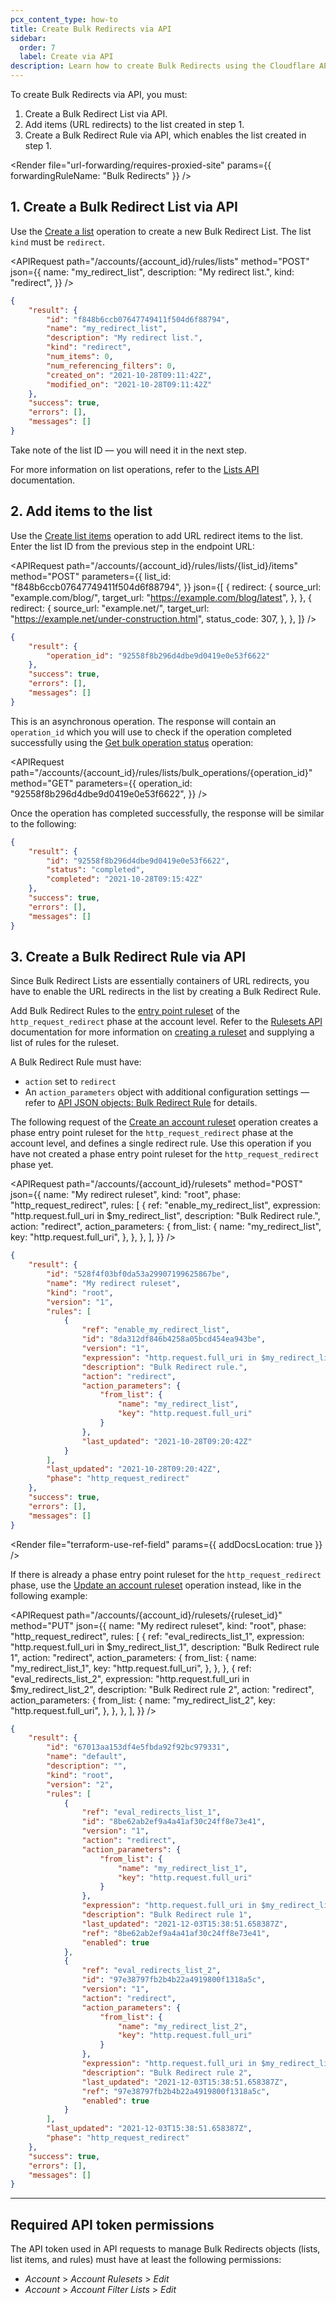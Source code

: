 ```yaml
---
pcx_content_type: how-to
title: Create Bulk Redirects via API
sidebar:
  order: 7
  label: Create via API
description: Learn how to create Bulk Redirects using the Cloudflare API.
---
```



To create Bulk Redirects via API, you must:

1. Create a Bulk Redirect List via API.
2. Add items (URL redirects) to the list created in step 1.
3. Create a Bulk Redirect Rule via API, which enables the list created in step 1.

<Render
	file="url-forwarding/requires-proxied-site"
	params={{ forwardingRuleName: "Bulk Redirects" }}
/>

## 1. Create a Bulk Redirect List via API

Use the [Create a list](/api/resources/rules/subresources/lists/methods/create/) operation to create a new Bulk Redirect List. The list `kind` must be `redirect`.

<APIRequest
	path="/accounts/{account_id}/rules/lists"
	method="POST"
	json={{
		name: "my_redirect_list",
		description: "My redirect list.",
		kind: "redirect",
	}}
/>

```json output {3}
{
	"result": {
		"id": "f848b6ccb07647749411f504d6f88794",
		"name": "my_redirect_list",
		"description": "My redirect list.",
		"kind": "redirect",
		"num_items": 0,
		"num_referencing_filters": 0,
		"created_on": "2021-10-28T09:11:42Z",
		"modified_on": "2021-10-28T09:11:42Z"
	},
	"success": true,
	"errors": [],
	"messages": []
}
```

Take note of the list ID — you will need it in the next step.

For more information on list operations, refer to the [Lists API](/waf/tools/lists/lists-api/) documentation.

## 2. Add items to the list

Use the [Create list items](/api/resources/rules/subresources/lists/subresources/items/methods/create/) operation to add URL redirect items to the list. Enter the list ID from the previous step in the endpoint URL:

<APIRequest
	path="/accounts/{account_id}/rules/lists/{list_id}/items"
	method="POST"
	parameters={{
		list_id: "f848b6ccb07647749411f504d6f88794",
	}}
	json={[
		{
			redirect: {
				source_url: "example.com/blog/",
				target_url: "https://example.com/blog/latest",
			},
		},
		{
			redirect: {
				source_url: "example.net/",
				target_url: "https://example.net/under-construction.html",
				status_code: 307,
			},
		},
	]}
/>

```json output
{
	"result": {
		"operation_id": "92558f8b296d4dbe9d0419e0e53f6622"
	},
	"success": true,
	"errors": [],
	"messages": []
}
```

This is an asynchronous operation. The response will contain an `operation_id` which you will use to check if the operation completed successfully using the [Get bulk operation status](/api/resources/rules/subresources/lists/subresources/bulk_operations/methods/get/) operation:

<APIRequest
	path="/accounts/{account_id}/rules/lists/bulk_operations/{operation_id}"
	method="GET"
	parameters={{
		operation_id: "92558f8b296d4dbe9d0419e0e53f6622",
	}}
/>

Once the operation has completed successfully, the response will be similar to the following:

```json title="Response"
{
	"result": {
		"id": "92558f8b296d4dbe9d0419e0e53f6622",
		"status": "completed",
		"completed": "2021-10-28T09:15:42Z"
	},
	"success": true,
	"errors": [],
	"messages": []
}
```

## 3. Create a Bulk Redirect Rule via API

Since Bulk Redirect Lists are essentially containers of URL redirects, you have to enable the URL redirects in the list by creating a Bulk Redirect Rule.

Add Bulk Redirect Rules to the [entry point ruleset](/ruleset-engine/about/rulesets/#entry-point-ruleset) of the `http_request_redirect` phase at the account level. Refer to the [Rulesets API](/ruleset-engine/rulesets-api/) documentation for more information on [creating a ruleset](/ruleset-engine/rulesets-api/create/) and supplying a list of rules for the ruleset.

A Bulk Redirect Rule must have:

- `action` set to `redirect`
- An `action_parameters` object with additional configuration settings — refer to [API JSON objects: Bulk Redirect Rule](/rules/url-forwarding/bulk-redirects/reference/json-objects/#bulk-redirect-rule) for details.

The following request of the [Create an account ruleset](/api/resources/rulesets/methods/create/) operation creates a phase entry point ruleset for the `http_request_redirect` phase at the account level, and defines a single redirect rule. Use this operation if you have not created a phase entry point ruleset for the `http_request_redirect` phase yet.

<APIRequest
	path="/accounts/{account_id}/rulesets"
	method="POST"
	json={{
		name: "My redirect ruleset",
		kind: "root",
		phase: "http_request_redirect",
		rules: [
			{
				ref: "enable_my_redirect_list",
				expression: "http.request.full_uri in $my_redirect_list",
				description: "Bulk Redirect rule.",
				action: "redirect",
				action_parameters: {
					from_list: {
						name: "my_redirect_list",
						key: "http.request.full_uri",
					},
				},
			},
		],
	}}
/>

```json output
{
	"result": {
		"id": "528f4f03bf0da53a29907199625867be",
		"name": "My redirect ruleset",
		"kind": "root",
		"version": "1",
		"rules": [
			{
				"ref": "enable_my_redirect_list",
				"id": "8da312df846b4258a05bcd454ea943be",
				"version": "1",
				"expression": "http.request.full_uri in $my_redirect_list",
				"description": "Bulk Redirect rule.",
				"action": "redirect",
				"action_parameters": {
					"from_list": {
						"name": "my_redirect_list",
						"key": "http.request.full_uri"
					}
				},
				"last_updated": "2021-10-28T09:20:42Z"
			}
		],
		"last_updated": "2021-10-28T09:20:42Z",
		"phase": "http_request_redirect"
	},
	"success": true,
	"errors": [],
	"messages": []
}
```

<Render file="terraform-use-ref-field" params={{ addDocsLocation: true }} />

If there is already a phase entry point ruleset for the `http_request_redirect` phase, use the [Update an account ruleset](/api/resources/rulesets/methods/update/) operation instead, like in the following example:

<APIRequest
	path="/accounts/{account_id}/rulesets/{ruleset_id}"
	method="PUT"
	json={{
		name: "My redirect ruleset",
		kind: "root",
		phase: "http_request_redirect",
		rules: [
			{
				ref: "eval_redirects_list_1",
				expression: "http.request.full_uri in $my_redirect_list_1",
				description: "Bulk Redirect rule 1",
				action: "redirect",
				action_parameters: {
					from_list: {
						name: "my_redirect_list_1",
						key: "http.request.full_uri",
					},
				},
			},
			{
				ref: "eval_redirects_list_2",
				expression: "http.request.full_uri in $my_redirect_list_2",
				description: "Bulk Redirect rule 2",
				action: "redirect",
				action_parameters: {
					from_list: {
						name: "my_redirect_list_2",
						key: "http.request.full_uri",
					},
				},
			},
		],
	}}
/>

```json output
{
	"result": {
		"id": "67013aa153df4e5fbda92f92bc979331",
		"name": "default",
		"description": "",
		"kind": "root",
		"version": "2",
		"rules": [
			{
				"ref": "eval_redirects_list_1",
				"id": "8be62ab2ef9a4a41af30c24ff8e73e41",
				"version": "1",
				"action": "redirect",
				"action_parameters": {
					"from_list": {
						"name": "my_redirect_list_1",
						"key": "http.request.full_uri"
					}
				},
				"expression": "http.request.full_uri in $my_redirect_list_1",
				"description": "Bulk Redirect rule 1",
				"last_updated": "2021-12-03T15:38:51.658387Z",
				"ref": "8be62ab2ef9a4a41af30c24ff8e73e41",
				"enabled": true
			},
			{
				"ref": "eval_redirects_list_2",
				"id": "97e38797fb2b4b22a4919800f1318a5c",
				"version": "1",
				"action": "redirect",
				"action_parameters": {
					"from_list": {
						"name": "my_redirect_list_2",
						"key": "http.request.full_uri"
					}
				},
				"expression": "http.request.full_uri in $my_redirect_list_2",
				"description": "Bulk Redirect rule 2",
				"last_updated": "2021-12-03T15:38:51.658387Z",
				"ref": "97e38797fb2b4b22a4919800f1318a5c",
				"enabled": true
			}
		],
		"last_updated": "2021-12-03T15:38:51.658387Z",
		"phase": "http_request_redirect"
	},
	"success": true,
	"errors": [],
	"messages": []
}
```

---

## Required API token permissions

The API token used in API requests to manage Bulk Redirects objects (lists, list items, and rules) must have at least the following permissions:

- _Account_ > _Account Rulesets_ > _Edit_
- _Account_ > _Account Filter Lists_ > _Edit_
